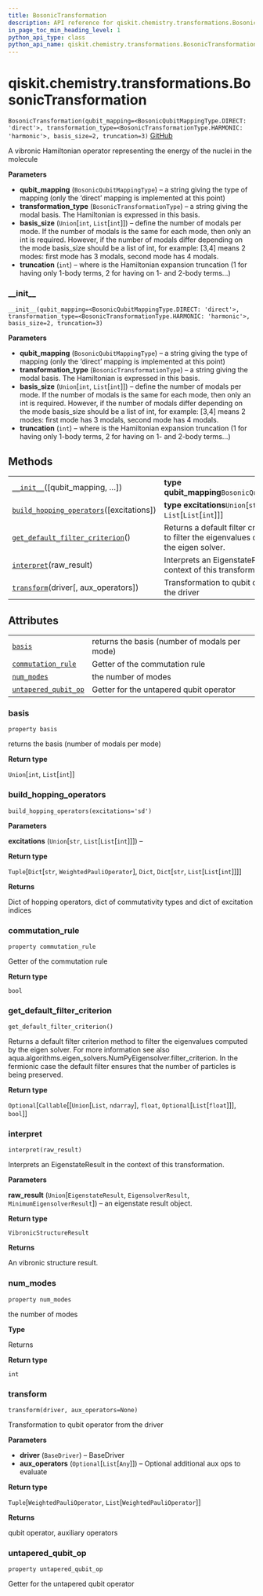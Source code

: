 ```yaml
---
title: BosonicTransformation
description: API reference for qiskit.chemistry.transformations.BosonicTransformation
in_page_toc_min_heading_level: 1
python_api_type: class
python_api_name: qiskit.chemistry.transformations.BosonicTransformation
---
```


<span id="qiskit-chemistry-transformations-bosonictransformation" />

# qiskit.chemistry.transformations.BosonicTransformation

<span id="qiskit.chemistry.transformations.BosonicTransformation" />

`BosonicTransformation(qubit_mapping=<BosonicQubitMappingType.DIRECT: 'direct'>, transformation_type=<BosonicTransformationType.HARMONIC: 'harmonic'>, basis_size=2, truncation=3)` [GitHub](https://github.com/qiskit-community/qiskit-aqua/tree/stable/0.8/qiskit/chemistry/transformations/bosonic_transformation.py "view source code")

A vibronic Hamiltonian operator representing the energy of the nuclei in the molecule

**Parameters**

*   **qubit\_mapping** (`BosonicQubitMappingType`) – a string giving the type of mapping (only the ‘direct’ mapping is implemented at this point)
*   **transformation\_type** (`BosonicTransformationType`) – a string giving the modal basis. The Hamiltonian is expressed in this basis.
*   **basis\_size** (`Union`\[`int`, `List`\[`int`]]) – define the number of modals per mode. If the number of modals is the same for each mode, then only an int is required. However, if the number of modals differ depending on the mode basis\_size should be a list of int, for example: \[3,4] means 2 modes: first mode has 3 modals, second mode has 4 modals.
*   **truncation** (`int`) – where is the Hamiltonian expansion truncation (1 for having only 1-body terms, 2 for having on 1- and 2-body terms…)

### \_\_init\_\_

<span id="qiskit.chemistry.transformations.BosonicTransformation.__init__" />

`__init__(qubit_mapping=<BosonicQubitMappingType.DIRECT: 'direct'>, transformation_type=<BosonicTransformationType.HARMONIC: 'harmonic'>, basis_size=2, truncation=3)`

**Parameters**

*   **qubit\_mapping** (`BosonicQubitMappingType`) – a string giving the type of mapping (only the ‘direct’ mapping is implemented at this point)
*   **transformation\_type** (`BosonicTransformationType`) – a string giving the modal basis. The Hamiltonian is expressed in this basis.
*   **basis\_size** (`Union`\[`int`, `List`\[`int`]]) – define the number of modals per mode. If the number of modals is the same for each mode, then only an int is required. However, if the number of modals differ depending on the mode basis\_size should be a list of int, for example: \[3,4] means 2 modes: first mode has 3 modals, second mode has 4 modals.
*   **truncation** (`int`) – where is the Hamiltonian expansion truncation (1 for having only 1-body terms, 2 for having on 1- and 2-body terms…)

## Methods

|                                                                                                                                                                                                                |                                                                                                   |
| -------------------------------------------------------------------------------------------------------------------------------------------------------------------------------------------------------------- | ------------------------------------------------------------------------------------------------- |
| [`__init__`](#qiskit.chemistry.transformations.BosonicTransformation.__init__ "qiskit.chemistry.transformations.BosonicTransformation.__init__")(\[qubit\_mapping, …])                                         | **type qubit\_mapping**`BosonicQubitMappingType`                                                  |
| [`build_hopping_operators`](#qiskit.chemistry.transformations.BosonicTransformation.build_hopping_operators "qiskit.chemistry.transformations.BosonicTransformation.build_hopping_operators")(\[excitations])  | **type excitations**`Union`\[`str`, `List`\[`List`\[`int`]]]                                      |
| [`get_default_filter_criterion`](#qiskit.chemistry.transformations.BosonicTransformation.get_default_filter_criterion "qiskit.chemistry.transformations.BosonicTransformation.get_default_filter_criterion")() | Returns a default filter criterion method to filter the eigenvalues computed by the eigen solver. |
| [`interpret`](#qiskit.chemistry.transformations.BosonicTransformation.interpret "qiskit.chemistry.transformations.BosonicTransformation.interpret")(raw\_result)                                               | Interprets an EigenstateResult in the context of this transformation.                             |
| [`transform`](#qiskit.chemistry.transformations.BosonicTransformation.transform "qiskit.chemistry.transformations.BosonicTransformation.transform")(driver\[, aux\_operators])                                 | Transformation to qubit operator from the driver                                                  |

## Attributes

|                                                                                                                                                                                |                                               |
| ------------------------------------------------------------------------------------------------------------------------------------------------------------------------------ | --------------------------------------------- |
| [`basis`](#qiskit.chemistry.transformations.BosonicTransformation.basis "qiskit.chemistry.transformations.BosonicTransformation.basis")                                        | returns the basis (number of modals per mode) |
| [`commutation_rule`](#qiskit.chemistry.transformations.BosonicTransformation.commutation_rule "qiskit.chemistry.transformations.BosonicTransformation.commutation_rule")       | Getter of the commutation rule                |
| [`num_modes`](#qiskit.chemistry.transformations.BosonicTransformation.num_modes "qiskit.chemistry.transformations.BosonicTransformation.num_modes")                            | the number of modes                           |
| [`untapered_qubit_op`](#qiskit.chemistry.transformations.BosonicTransformation.untapered_qubit_op "qiskit.chemistry.transformations.BosonicTransformation.untapered_qubit_op") | Getter for the untapered qubit operator       |

### basis

<span id="qiskit.chemistry.transformations.BosonicTransformation.basis" />

`property basis`

returns the basis (number of modals per mode)

**Return type**

`Union`\[`int`, `List`\[`int`]]

### build\_hopping\_operators

<span id="qiskit.chemistry.transformations.BosonicTransformation.build_hopping_operators" />

`build_hopping_operators(excitations='sd')`

**Parameters**

**excitations** (`Union`\[`str`, `List`\[`List`\[`int`]]]) –

**Return type**

`Tuple`\[`Dict`\[`str`, `WeightedPauliOperator`], `Dict`, `Dict`\[`str`, `List`\[`List`\[`int`]]]]

**Returns**

Dict of hopping operators, dict of commutativity types and dict of excitation indices

### commutation\_rule

<span id="qiskit.chemistry.transformations.BosonicTransformation.commutation_rule" />

`property commutation_rule`

Getter of the commutation rule

**Return type**

`bool`

### get\_default\_filter\_criterion

<span id="qiskit.chemistry.transformations.BosonicTransformation.get_default_filter_criterion" />

`get_default_filter_criterion()`

Returns a default filter criterion method to filter the eigenvalues computed by the eigen solver. For more information see also aqua.algorithms.eigen\_solvers.NumPyEigensolver.filter\_criterion. In the fermionic case the default filter ensures that the number of particles is being preserved.

**Return type**

`Optional`\[`Callable`\[\[`Union`\[`List`, `ndarray`], `float`, `Optional`\[`List`\[`float`]]], `bool`]]

### interpret

<span id="qiskit.chemistry.transformations.BosonicTransformation.interpret" />

`interpret(raw_result)`

Interprets an EigenstateResult in the context of this transformation.

**Parameters**

**raw\_result** (`Union`\[`EigenstateResult`, `EigensolverResult`, `MinimumEigensolverResult`]) – an eigenstate result object.

**Return type**

`VibronicStructureResult`

**Returns**

An vibronic structure result.

### num\_modes

<span id="qiskit.chemistry.transformations.BosonicTransformation.num_modes" />

`property num_modes`

the number of modes

**Type**

Returns

**Return type**

`int`

### transform

<span id="qiskit.chemistry.transformations.BosonicTransformation.transform" />

`transform(driver, aux_operators=None)`

Transformation to qubit operator from the driver

**Parameters**

*   **driver** (`BaseDriver`) – BaseDriver
*   **aux\_operators** (`Optional`\[`List`\[`Any`]]) – Optional additional aux ops to evaluate

**Return type**

`Tuple`\[`WeightedPauliOperator`, `List`\[`WeightedPauliOperator`]]

**Returns**

qubit operator, auxiliary operators

### untapered\_qubit\_op

<span id="qiskit.chemistry.transformations.BosonicTransformation.untapered_qubit_op" />

`property untapered_qubit_op`

Getter for the untapered qubit operator

